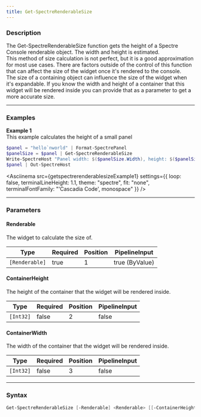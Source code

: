 ```yaml
---
title: Get-SpectreRenderableSize
---
```









### Description

The Get-SpectreRenderableSize function gets the height of a Spectre Console renderable object. The width and height is estimated.  
This method of size calculation is not perfect, but it is a good approximation for most use cases. There are factors outside of the control of this function that can affect the size of the widget once it's rendered to the console.  
The size of a containing object can influence the size of the widget when it's expandable. If you know the width and height of a container that this widget will be rendered inside you can provide that as a parameter to get a more accurate size.



---


### Examples


**Example 1**  
This example calculates the height of a small panel



```powershell
$panel = "hello`nworld" | Format-SpectrePanel
$panelSize = $panel | Get-SpectreRenderableSize
Write-SpectreHost "Panel width: $($panelSize.Width), height: $($panelSize.Height)"
$panel | Out-SpectreHost
```
<Asciinema
    src={getspectrerenderablesizeExample1}
    settings={{
        loop: false,
        terminalLineHeight: 1.1,
        theme: "spectre",
        fit: "none",
        terminalFontFamily: "'Cascadia Code', monospace"
    }}
/>


---


### Parameters
#### **Renderable**

The widget to calculate the size of.






|Type          |Required|Position|PipelineInput |
|--------------|--------|--------|--------------|
|`[Renderable]`|true    |1       |true (ByValue)|



#### **ContainerHeight**

The height of the container that the widget will be rendered inside.






|Type     |Required|Position|PipelineInput|
|---------|--------|--------|-------------|
|`[Int32]`|false   |2       |false        |



#### **ContainerWidth**

The width of the container that the widget will be rendered inside.






|Type     |Required|Position|PipelineInput|
|---------|--------|--------|-------------|
|`[Int32]`|false   |3       |false        |





---


### Syntax
```powershell
Get-SpectreRenderableSize [-Renderable] <Renderable> [[-ContainerHeight] <Int32>] [[-ContainerWidth] <Int32>] [<CommonParameters>]
```
